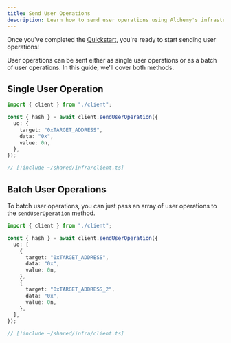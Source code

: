 ```yaml
---
title: Send User Operations
description: Learn how to send user operations using Alchemy's infrastructure
---
```



Once you've completed the [Quickstart](/infra/quickstart), you're ready to start sending user operations!

User operations can be sent either as single user operations or as a batch of user operations. In this guide, we'll cover both methods.

## Single User Operation

<CodeBlocks>

```ts twoslash [example.ts]
import { client } from "./client";

const { hash } = await client.sendUserOperation({
  uo: {
    target: "0xTARGET_ADDRESS",
    data: "0x",
    value: 0n,
  },
});
```

```ts twoslash [client.ts] filename="client.ts"
// [!include ~/shared/infra/client.ts]
```

</CodeBlocks>

## Batch User Operations

To batch user operations, you can just pass an array of user operations to the `sendUserOperation` method.

<CodeBlocks>

```ts twoslash [example.ts]
import { client } from "./client";

const { hash } = await client.sendUserOperation({
  uo: [
    {
      target: "0xTARGET_ADDRESS",
      data: "0x",
      value: 0n,
    },
    {
      target: "0xTARGET_ADDRESS_2",
      data: "0x",
      value: 0n,
    },
  ],
});
```

```ts twoslash [client.ts] filename="client.ts"
// [!include ~/shared/infra/client.ts]
```

</CodeBlocks>
